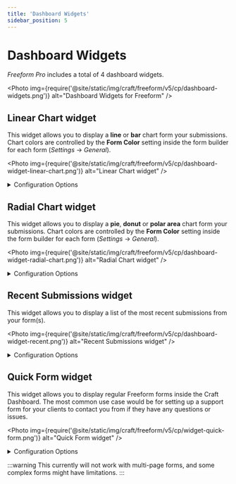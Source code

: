 ```yaml
---
title: 'Dashboard Widgets'
sidebar_position: 5
---
```



# Dashboard Widgets<Badge type="pro" text="Pro" />

_Freeform Pro_ includes a total of 4 dashboard widgets.

<Photo
  img={require('@site/static/img/craft/freeform/v5/cp/dashboard-widgets.png')}
  alt="Dashboard Widgets for Freeform"
/>

## Linear Chart widget<Badge type="pro" text="Pro" />

This widget allows you to display a **line** or **bar** chart form your submissions. Chart colors are controlled by the **Form Color** setting inside the form builder for each form (_Settings_ → _General_).

<Photo
  img={require('@site/static/img/craft/freeform/v5/cp/dashboard-widget-linear-chart.png')}
  alt="Linear Chart widget"
/>

<details className="hidden-heading">
  <summary>Configuration Options</summary>

  - **Title** - enter a custom widget title, or leave blank to use default.
  - **Chart Type** - choose from **Line** or **Bar**.
  - **Chart Height** - customize the display height of widget.
  - **Date Range**:
    - Last 24 hours
    - Last 7 days
    - Last 30 days
    - Last 60 days
    - Last 90 days
  - **Display all Form Data as a Single Combined Line**
    - If enabled, it combines all selected forms into a single value to be displayed as a line/bars.
  - **Forms** - choose **All** forms or select which ones you'd like to show submissions from.
</details>

## Radial Chart widget<Badge type="pro" text="Pro" />

This widget allows you to display a **pie**, **donut** or **polar area** chart form your submissions. Chart colors are controlled by the **Form Color** setting inside the form builder for each form (_Settings_ → _General_).

<Photo
  img={require('@site/static/img/craft/freeform/v5/cp/dashboard-widget-radial-chart.png')}
  alt="Radial Chart widget"
/>

<details className="hidden-heading">
  <summary>Configuration Options</summary>

  - **Title** - enter a custom widget title, or leave blank to use default.
  - **Chart Type** - choose from **Pie**, **Donut** or **Polar Area**.
  - **Chart Height** - customize the display height of widget.
  - **Date Range**:
    - Last 24 hours
    - Last 7 days
    - Last 30 days
    - Last 60 days
    - Last 90 days
  - **Forms** - choose **All** forms or select which ones you'd like to show submissions from.
</details>

## Recent Submissions widget<Badge type="pro" text="Pro" />

This widget allows you to display a list of the most recent submissions from your form(s).

<Photo
  img={require('@site/static/img/craft/freeform/v5/cp/dashboard-widget-recent.png')}
  alt="Recent Submissions widget"
/>

<details className="hidden-heading">
  <summary>Configuration Options</summary>

  - **Title** - enter a custom widget title, or leave blank to use default.
  - **Limit** - select the maximum number of submissions to be displayed.
  - **Forms** - choose **All** forms or select which ones you'd like to show submissions from.
</details>

## Quick Form widget<Badge type="pro" text="Pro" />

This widget allows you to display regular Freeform forms inside the Craft Dashboard. The most common use case would be for setting up a support form for your clients to contact you from if they have any questions or issues.

<Photo
  img={require('@site/static/img/craft/freeform/v5/cp/widget-quick-form.png')}
  alt="Quick Form widget"
/>

<details className="hidden-heading">
  <summary>Configuration Options</summary>

  - **Title** - enter a custom widget title, or leave blank to use default.
  - **Success Message** - set the message to be displayed to the user when the form has been successfully submitted.
  - **Forms** - choose which form to use.
</details>

:::warning
This currently will not work with multi-page forms, and some complex forms might have limitations.
:::
